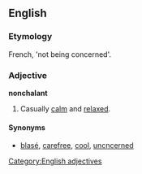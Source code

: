 ==English==

===Etymology===
French, 'not being concerned'.

===Adjective===
'''nonchalant'''
# Casually [[calm]] and [[relaxed]].

====Synonyms====
* [[blasé]], [[carefree]], [[cool]], [[uncncerned]]

[[Category:English adjectives]]